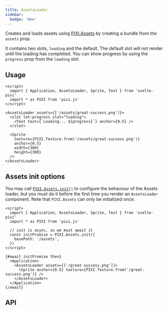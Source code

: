 ```yaml
---
title: AssetsLoader
sidebar:
  badge: 'New'
---
```



Creates and loads assets using [PIXI.Assets](https://pixijs.download/release/docs/PIXI.Assets.html) by creating a bundle from the `assets` prop.

It contains two slots, `loading` and the default. The default slot will not
render until the loading has completed. You can show progress by using the `progress` prop from the `loading` slot.

## Usage

```svelte live props={{ bg: 'white' }}
<script>
  import { Application, AssetsLoader, Sprite, Text } from 'svelte-pixi'
  import * as PIXI from 'pixi.js'
</script>

<AssetsLoader assets={['/assets/great-success.png']}>
  <slot let:progress slot="loading">
    <Text text={`Loading... ${progress}`} anchor={0.5} />
  </slot>

  <Sprite
    texture={PIXI.Texture.from('/assets/great-success.png')}
    anchor={0.5}
    width={360}
    height={300}
  />
</AssetsLoader>
```

## Assets init options

You may call [`PIXI.Assets.init()`](https://pixijs.download/dev/docs/PIXI.Assets.html#init) to configure
the behaviour of the Assets loader, but you must do it before the first time you render an `AssetsLoader` component.
Note that `PIXI.Assets` can only be initialized once.

```svelte
<script>
  import { Application, AssetsLoader, Sprite, Text } from 'svelte-pixi'
  import * as PIXI from 'pixi.js'

  // init is async, so we must await it
  const initPromise = PIXI.Assets.init({
    basePath: '/assets',
  })
</script>

{#await initPromise then}
  <Application>
    <AssetsLoader assets={['/great-success.png']}>
      <Sprite anchor={0.5} texture={PIXI.Texture.from('/great-success.png')} />
    </AssetsLoader>
  </Application>
{/await}
```

## API

<ComponentAPI component="AssetsLoader.svelte" />
